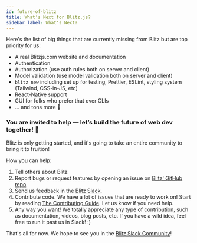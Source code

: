 ```yaml
---
id: future-of-blitz
title: What's Next for Blitz.js?
sidebar_label: What's Next?
---
```


Here's the list of big things that are currently missing from Blitz but are top priority for us:

- A real Blitzjs.com website and documentation
- Authentication
- Authorization (use auth rules both on server and client)
- Model validation (use model validation both on server and client)
- `blitz new` including set up for testing, Prettier, ESLint, styling system (Tailwind, CSS-in-JS, etc)
- React-Native support
- GUI for folks who prefer that over CLIs
- ... and tons more 🙂

### You are invited to help — let’s build the future of web dev together! 🤝

Blitz is only getting started, and it's going to take an entire community to bring it to fruition!

How you can help:

1. Tell others about Blitz
2. Report bugs or request features by opening an issue on [Blitz' GitHub repo](https://github.com/blitz-js/blitz/issues/new/choose)
3. Send us feedback in the [Blitz Slack](https://slack.blitzjs.com).
4. Contribute code. We have a lot of issues that are ready to work on! Start by reading [The Contributing Guide](https://github.com/blitz-js/blitz/blob/canary/CONTRIBUTING.md). Let us know if you need help.
5. Any way you want! We totally appreciate any type of contribution, such as documentation, videos, blog posts, etc. If you have a wild idea, feel free to run it past us in Slack! :)

That's all for now. We hope to see you in the [Blitz Slack Community](https://slack.blitzjs.com)!
